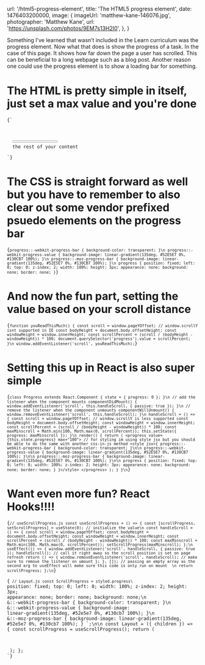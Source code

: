 
  url: '/html5-progress-element',
  title: 'The HTML5 progress element',
  date: 1476403200000,
  image: {
    imageUrl: 'matthew-kane-146076.jpg',
    photographer: 'Matthew Kane',
    url: 'https://unsplash.com/photos/9EM7s13H2I0',
  },
}

Something I’ve learned that wasn’t included in the Learn curriculum was the <InlineCode>progress</InlineCode> element. Now what that does is show the progress of a task. In the case of this page. It shows how far down the page a user has scrolled. This can be beneficial to a long webpage such as a blog post. Another reason one could use the progress element is to show a loading bar for something.

# The HTML is pretty simple in itself, just set a max value and you're done

<Code language="html">{`
<body>
  <progress value="0" max="100"></progress>
  the rest of your content
</body>
`}</Code>

# The CSS is straight forward as well but you have to remember to also clear out some vendor prefixed psuedo elements on the progress bar

<Code language="css">{`
progress::-webkit-progress-bar {
  background-color: transparent;
}\n
progress::-webkit-progress-value {
  background-image: linear-gradient(135deg, #52E5E7 0%, #130CB7 100%);
}\n
progress::-moz-progress-bar {
  background-image: linear-gradient(135deg, #52E5E7 0%, #130CB7 100%);
}\n
progress {
  position: fixed;
  left: 0;
  top: 0;
  z-index: 2;
  width: 100%;
  height: 3px;
  appearance: none;
  background: none;
  border: none;
}
`}</Code>

# And now the fun part, setting the value based on your scroll distance

<Code  language="javascript">{`
function youReadThisMuch() {
  const scroll = window.pageYOffset; // window.scrollY isnt supported in IE
  const bodyHeight = document.body.offsetHeight;
  const windowHeight = window.innerHeight;
  const scrollPercent = (scroll / (bodyHeight - windowHeight)) * 100;
  document.querySelector('progress').value = scrollPercent;
}\n
window.addEventListener('scroll', youReadThisMuch);
`}</Code>

# Setting this up in React is also super simple

<Code  language="javascript">{`
class Progress extends React.Component {
  state = { progress: 0 };
  }\n
  // add the listener when the component mounts
  componentDidMount() {
    window.addEventListener('scroll', this.handleScroll, { passive: true });
  }\n
  // remove the listener when the component unmounts
  componentWillUnmount() {
    window.removeEventListener('scroll', this.handleScroll);
  }\n
  handleScroll = () => {
    const scroll = window.pageYOffset; // window.scrollY is less supported
    const bodyHeight = document.body.offsetHeight;
    const windowHeight = window.innerHeight;
    const scrollPercent = (scroll / (bodyHeight - windowHeight)) * 100;
    const maxMinscroll = Math.min(100, Math.max(0, scrollPercent));
    this.setState({ progress: maxMinscroll });
  }\n
  render() {
    return (
      <progress value={this.state.progress} max="100">
        // for styling im using style jsx but you should be able to do the same with another css-in-js method
        <style jsx>{
          progress::-webkit-progress-bar {
            background-color: transparent;
          }\n\n
          progress::-webkit-progress-value {
            background-image: linear-gradient(135deg, #52E5E7 0%, #130CB7 100%);
          }\n\n
          progress::-moz-progress-bar {
            background-image: linear-gradient(135deg, #52E5E7 0%, #130CB7 100%);
          }\n\n
          progress {
            position: fixed;
            top: 0;
            left: 0;
            width: 100%;
            z-index: 2;
            height: 3px;
            appearance: none;
            background: none;
            border: none;
          }
        }</style>
      </progress>
    );
  }
}\n
`}</Code>

# Want even more fun? React Hooks!!!!

<Code language="javascript">{`
// useScrollProgress.js
const useScrollProgress = () => {
  const [scrollProgress, setScrollProgress] = useState(0); // initialize the value\n
  const handleScroll = () => {
    const scroll = window.pageYOffset;
    const bodyHeight = document.body.offsetHeight;
    const windowHeight = window.innerHeight;
    const scrollPercent = (scroll / (bodyHeight - windowHeight)) * 100;
    const maxMinscroll = Math.min(100, Math.max(0, scrollPercent));
    setScrollProgress(maxMinscroll);
  };\n
  useEffect(() => {
    window.addEventListener('scroll', handleScroll, { passive: true });
    handleScroll(); // call it right away so the scroll position is set on page refresh
    return () => {
      window.removeEventListener('scroll', handleScroll); // make sure to remove the listener on umount
    };
  }, []); // passing an empty array as the second arg to useEffect will make sure this code is only run on mount  \n
  return scrollProgress;
};\n
`}</Code>

<Code language="javascript">{`
// Layout.js
const ScrollProgress = styled.progress\`
  position: fixed;
  top: 0;
  left: 0;
  width: 100%;
  z-index: 2;
  height: 3px;
  appearance: none;
  border: none;
  background: none;\n
  &::-webkit-progress-bar {
    background-color: transparent;
  }\n
  &::-webkit-progress-value {
    background-image: linear-gradient(135deg, #52e5e7 0%, #130cb7 100%);
  }\n
  &::-moz-progress-bar {
    background-image: linear-gradient(135deg, #52e5e7 0%, #130cb7 100%);
  }
\`;\n\n
const Layout = ({ children }) => {
  const scrollProgress = useScrollProgress();
  return (
    <div>
      <ScrollProgress value={scrollProgress} max={100} />
    </div>
  );
};
`}</Code>

